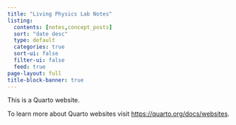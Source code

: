 ```yaml
---
title: "Living Physics Lab Notes"
listing:
  contents: [notes,concept_posts]
  sort: "date desc"
  type: default
  categories: true
  sort-ui: false
  filter-ui: false
  feed: true
page-layout: full
title-block-banner: true
---
```


This is a Quarto website.

To learn more about Quarto websites visit <https://quarto.org/docs/websites>.
